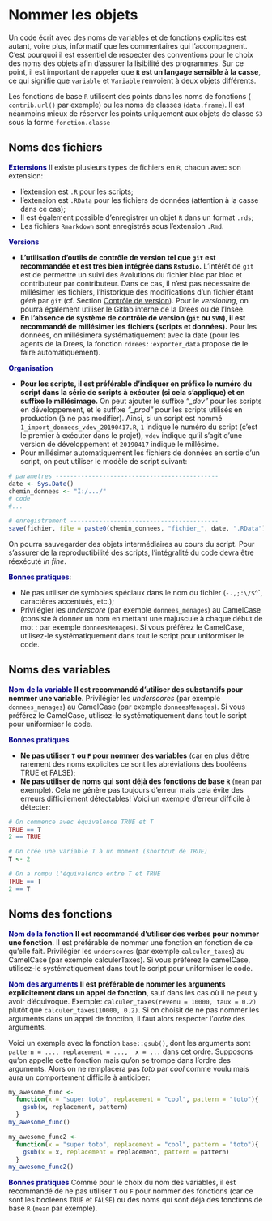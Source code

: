 # Nommer les objets {.nommage}

Un code écrit avec des noms de variables et de fonctions explicites est autant, voire plus, informatif que les commentaires qui l’accompagnent. C'est pourquoi il est essentiel de respecter des conventions pour le choix des noms des objets afin d'assurer la lisibilité des programmes. Sur ce point, il est important de rappeler que **`R` est un langage sensible à la casse**, ce qui signifie que `variable` et `Variable` renvoient à deux objets différents.

Les fonctions de base `R` utilisent des points dans les noms de fonctions ( `contrib.url()` par exemple) ou les noms de classes (`data.frame`). Il est néanmoins mieux de réserver les points uniquement aux objets de classe `S3` sous la forme `fonction.classe`

## Noms des fichiers

<span style="color:DarkBlue">**Extensions**</span> Il existe plusieurs types de fichiers en `R`, chacun avec son extension:

* l'extension est `.R` pour les scripts;
* l'extension est `.RData` pour les fichiers de données (attention à la casse dans ce cas);
* Il est également possible d'enregistrer un objet `R` dans un format `.rds`;
* Les fichiers `Rmarkdown` sont enregistrés sous l'extension `.Rmd`.

<span style="color:DarkBlue">**Versions**</span>

* **L'utilisation d'outils de contrôle de version tel que `git` est recommandée et est très bien intégrée dans `Rstudio`.** L'intérêt de `git` est de permettre un suivi des évolutions du fichier bloc par bloc et contributeur par contributeur. Dans ce cas, il n'est pas nécessaire de millésimer les fichiers, l'historique des modifications d'un fichier étant géré par `git` (cf. Section [Contrôle de version](#git)). Pour le *versioning*, on pourra également utiliser le Gitlab interne de la Drees ou de l'Insee. 
* **En l'absence de système de contrôle de version (`git` ou `SVN`), il est recommandé de millésimer les fichiers (scripts et données).** Pour les données, on millésimera systématiquement avec la date (pour les agents de la Drees, la fonction `rdrees::exporter_data` propose de le faire automatiquement). 

<span style="color:DarkBlue">**Organisation**</span> 

* **Pour les scripts, il est préférable d'indiquer en préfixe le numéro du script dans la série de scripts à exécuter (si cela s'applique) et en suffixe le millésimage.** On peut ajouter le suffixe *"\_dev"* pour les scripts en développement, et le suffixe *"\_prod"* pour les scripts utilisés en production (à ne pas modifier). Ainsi, si un script est nommé `1_import_donnees_vdev_20190417.R`, `1` indique le numéro du script (c'est le premier à exécuter dans le projet), `vdev` indique qu'il s'agit d'une version de développement et `20190417` indique le millésime.
* Pour millésimer automatiquement les fichiers de données en sortie d'un script, on peut utiliser le modèle de script suivant:

```r
# parametres ---------------------------------------------
date <- Sys.Date()
chemin_donnees <- "I:/.../"
# code 
#...

# enregistrement -----------------------------------------
save(fichier, file = paste0(chemin_donnees, "fichier_", date, ".RData"))
```

On pourra sauvegarder des objets intermédiaires au cours du script. Pour s'assurer de la reproductibilité des scripts, l'intégralité du code devra être réexécuté *in fine*. 

<span style="color:DarkBlue">**Bonnes pratiques**</span>:

* Ne pas utiliser de symboles spéciaux dans le nom du fichier (`-.,;:\/$`^`, caractères accentués, etc.);
* Privilégier les *underscore* (par exemple `donnees_menages`) au CamelCase (consiste à donner un nom en mettant une majuscule à chaque début de mot : par exemple `donneesMenages`). Si vous préférez le CamelCase, utilisez-le systématiquement dans tout le script pour uniformiser le code.

## Noms des variables

<span style="color:DarkBlue">**Nom de la variable**</span>  **Il est recommandé d'utiliser des substantifs pour nommer une variable**. Privilégier les *underscores* (par exemple `donnees_menages`) au CamelCase (par exemple `donneesMenages`). Si vous préférez le CamelCase, utilisez-le systématiquement dans tout le script pour uniformiser le code.

<span style="color:DarkBlue">**Bonnes pratiques**</span> 

* **Ne pas utiliser `T` ou `F` pour nommer des variables** (car en plus d'être rarement des noms explicites ce sont les abréviations des booléens TRUE et FALSE);
* **Ne pas utiliser de noms qui sont déjà des fonctions de base `R`** (`mean` par exemple). Cela ne génère pas toujours d'erreur mais cela évite des erreurs difficilement détectables! Voici un exemple d'erreur difficile à détecter:

```r

# On commence avec équivalence TRUE et T
TRUE == T
2 == TRUE

# On crée une variable T à un moment (shortcut de TRUE)
T <- 2

# On a rompu l'équivalence entre T et TRUE
TRUE == T
2 == T
```


## Noms des fonctions

<span style="color:DarkBlue">**Nom de la fonction**</span> **Il est recommandé d'utiliser des verbes pour nommer une fonction**. Il est préférable de nommer une fonction en fonction de ce qu'elle fait. Privilégier les `underscores` (par exemple `calculer_taxes`) au CamelCase (par exemple calculerTaxes). Si vous préférez le camelCase, utilisez-le systématiquement dans tout le script pour uniformiser le code.

<span style="color:DarkBlue">**Nom des arguments**</span> **Il est préférable de nommer les arguments explicitement dans un appel de fonction**, sauf dans les cas où il ne peut y avoir d'équivoque. Exemple: `calculer_taxes(revenu = 10000, taux = 0.2)` plutôt que `calculer_taxes(10000, 0.2)`. Si on choisit de ne pas nommer les arguments dans un appel de fonction, il faut alors respecter l'*ordre* des arguments.

Voici un exemple avec la fonction `base::gsub()`, dont les arguments sont `pattern = ..., replacement = ...,  x = ...` dans cet ordre. Supposons qu'on appelle cette fonction mais qu'on se trompe dans l'ordre des arguments. Alors on ne remplacera pas *toto* par *cool* comme voulu mais aura un comportement difficile à anticiper:

```r
my_awesome_func <- 
  function(x = "super toto", replacement = "cool", pattern = "toto"){
    gsub(x, replacement, pattern)
  }
my_awesome_func()

my_awesome_func2 <- 
  function(x = "super toto", replacement = "cool", pattern = "toto"){
    gsub(x = x, replacement = replacement, pattern = pattern)
  }
my_awesome_func2()
```

<span style="color:DarkBlue">**Bonnes pratiques**</span> Comme pour le choix du nom des variables, il est recommandé de ne pas utiliser `T` ou `F` pour nommer des fonctions (car ce sont les booléens `TRUE` et `FALSE`) ou des noms qui sont déjà des fonctions de base `R` (`mean` par exemple).

<!-- Si vous vous retrouvez à avoir des variables `model_2018`, `model_2019`, `model_2020`, il est probablement plus judicieux de créer une liste dont chaque élement est une année. Par exemple, -->

<!-- <!---- <div class="fold o"> ---->
<!-- ```{r} -->
<!-- # PAS BIEN -->
<!-- data_2018 <- data.frame(x = runif(3)) -->
<!-- data_2019 <- data.frame(x = runif(3)) -->
<!-- data_2020 <- data.frame(x = runif(3)) -->

<!-- # BIEN -->
<!-- data <- list( -->
<!--   "2018" = data.frame(x = runif(3)), -->
<!--   "2019" = data.frame(x = runif(3)), -->
<!--   "2020" = data.frame(x = runif(3)) -->
<!-- ) -->
<!-- data -->

<!-- # BIEN AUSSI -->
<!-- data <- do.call( -->
<!--   rbind, list( -->
<!--     data.frame(x = runif(3), year = 2018), -->
<!--     data.frame(x = runif(3), year = 2019), -->
<!--     data.frame(x = runif(3), year = 2020)) -->
<!-- ) -->
<!-- data -->
<!-- ``` -->



